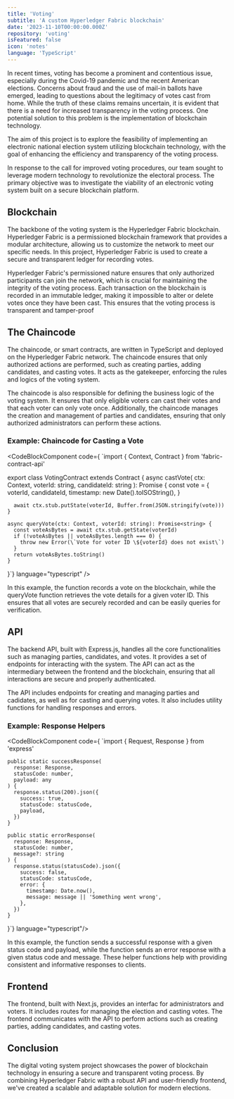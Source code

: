 ```yaml
---
title: 'Voting'
subtitle: 'A custom Hyperledger Fabric blockchain'
date: '2023-11-10T00:00:00.000Z'
repository: 'voting'
isFeatured: false
icon: 'notes'
language: 'TypeScript'
---
```


In recent times, voting has become a prominent and contentious issue, especially during the Covid-19 pandemic and the recent American elections. Concerns about fraud and the use of mail-in ballots have emerged, leading to questions about the legitimacy of votes cast from home. While the truth of these claims remains uncertain, it is evident that there is a need for increased transparency in the voting process. One potential solution to this problem is the implementation of blockchain technology.

The aim of this project is to explore the feasibility of implementing an electronic national election system utilizing blockchain technology, with the goal of enhancing the efficiency and transparency of the voting process.

In response to the call for improved voting procedures, our team sought to leverage modern technology to revolutionize the electoral process. The primary objective was to investigate the viability of an electronic voting system built on a secure blockchain platform.

## Blockchain

The backbone of the voting system is the Hyperledger Fabric blockchain. Hyperledger Fabric is a permissioned blockchain framework that provides a modular architecture, allowing us to customize the network to meet our specific needs. In this project, Hyperledger Fabric is used to create a secure and transparent ledger for recording votes.

Hyperledger Fabric's permissioned nature ensures that only authorized participants can join the network, which is crucial for maintaining the integrity of the voting process. Each transaction on the blockchain is recorded in an immutable ledger, making it impossible to alter or delete votes once they have been cast. This ensures that the voting process is transparent and tamper-proof

## The Chaincode

The chaincode, or smart contracts, are written in TypeScript and deployed on the Hyperledger Fabric network. The chaincode ensures that only authorized actions are performed, such as creating parties, adding candidates, and casting votes. It acts as the gatekeeper, enforcing the rules and logics of the voting system.

The chaincode is also responsible for defining the business logic of the voting system. It ensures that only eligible voters can cast their votes and that each voter can only vote once. Additionally, the chaincode manages the creation and management of parties and candidates, ensuring that only authorized administrators can perform these actions.

### Example: Chaincode for Casting a Vote

<CodeBlockComponent
code={
`import { Context, Contract } from 'fabric-contract-api'

export class VotingContract extends Contract {
    async castVote(
      ctx: Context,
      voterId: string,
      candidateId: string
    ): Promise<void> {
      const vote = {
        voterId,
        candidateId,
        timestamp: new Date().toISOString(),
      }

      await ctx.stub.putState(voterId, Buffer.from(JSON.stringify(vote)))
    }

    async queryVote(ctx: Context, voterId: string): Promise<string> {
      const voteAsBytes = await ctx.stub.getState(voterId)
      if (!voteAsBytes || voteAsBytes.length === 0) {
        throw new Error(\`Vote for voter ID \${voterId} does not exist\`)
      }
      return voteAsBytes.toString()
    }
}`}
language="typescript" />

In this example, the <InlineCodeComponent text='castVote'/> function records a vote on the blockchain, while the queryVote function retrieves the vote details for a given voter ID. This ensures that all votes are securely recorded and can be easily queries for verification.

## API

The backend API, built with Express.js, handles all the core functionalities such as managing parties, candidates, and votes. It provides a set of endpoints for interacting with the system. The API can act as the intermediary between the frontend and the blockchain, ensuring that all interactions are secure and properly authenticated.

The API includes endpoints for creating and managing parties and cadidates, as well as for casting and querying votes. It also includes utility functions for handling responses and errors.

### Example: Response Helpers

<CodeBlockComponent
code={
`import { Request, Response } from 'express'

    public static successResponse(
      response: Response,
      statusCode: number,
      payload: any
    ) {
      response.status(200).json({
        success: true,
        statusCode: statusCode,
        payload,
      })
    }

    public static errorResponse(
      response: Response,
      statusCode: number,
      message?: string
    ) {
      response.status(statusCode).json({
        success: false,
        statusCode: statusCode,
        error: {
          timestamp: Date.now(),
          message: message || 'Something went wrong',
        },
      })
    }
}`}
language="typescript"/>

In this example, the <InlineCodeComponent text="successResponse" /> function sends a successful response with a given status code and payload, while the <InlineCodeComponent text="errorResponse" /> function sends an error response with a given status code and message. These helper functions help with providing consistent and informative responses to clients.

## Frontend

The frontend, built with Next.js, provides an interfac for administrators and voters. It includes routes for managing the election and casting votes. The frontend communicates with the API to perform actions such as creating parties, adding candidates, and casting votes.

<ImageComponent
  src="/posts/voting/administrator.png"
  alt="The administrator page to setup the voting machine"
/>

## Conclusion

The digital voting system project showcases the power of blockchain technology in ensuring a secure and transparent voting process. By combining Hyperledger Fabric with a robust API and user-friendly frontend, we've created a scalable and adaptable solution for modern elections.
